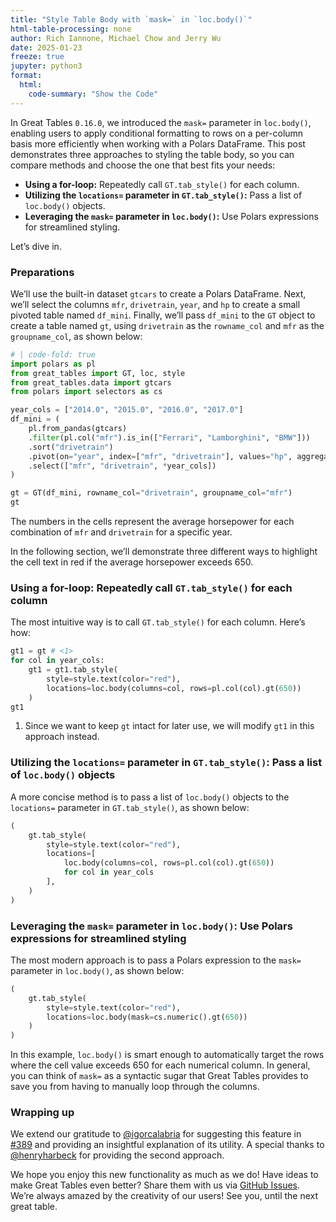 ```yaml
---
title: "Style Table Body with `mask=` in `loc.body()`"
html-table-processing: none
author: Rich Iannone, Michael Chow and Jerry Wu
date: 2025-01-23
freeze: true
jupyter: python3
format:
  html:
    code-summary: "Show the Code"
---
```


In Great Tables `0.16.0`, we introduced the `mask=` parameter in `loc.body()`, enabling users to apply conditional formatting to rows on a per-column basis more efficiently when working with a Polars DataFrame. This post demonstrates three approaches to styling the table body, so you can compare methods and choose the one that best fits your needs:

* **Using a for-loop:** Repeatedly call `GT.tab_style()` for each column.
* **Utilizing the `locations=` parameter in `GT.tab_style()`:** Pass a list of `loc.body()` objects.
* **Leveraging the `mask=` parameter in `loc.body()`:** Use Polars expressions for streamlined styling.

Let’s dive in.

### Preparations
We'll use the built-in dataset `gtcars` to create a Polars DataFrame. Next, we'll select the columns `mfr`, `drivetrain`, `year`, and `hp` to create a small pivoted table named `df_mini`. Finally, we'll pass `df_mini` to the `GT` object to create a table named `gt`, using `drivetrain` as the `rowname_col` and `mfr` as the `groupname_col`, as shown below:
```python
# | code-fold: true
import polars as pl
from great_tables import GT, loc, style
from great_tables.data import gtcars
from polars import selectors as cs

year_cols = ["2014.0", "2015.0", "2016.0", "2017.0"]
df_mini = (
    pl.from_pandas(gtcars)
    .filter(pl.col("mfr").is_in(["Ferrari", "Lamborghini", "BMW"]))
    .sort("drivetrain")
    .pivot(on="year", index=["mfr", "drivetrain"], values="hp", aggregate_function="mean")
    .select(["mfr", "drivetrain", *year_cols])
)

gt = GT(df_mini, rowname_col="drivetrain", groupname_col="mfr")
gt
```

The numbers in the cells represent the average horsepower for each combination of `mfr` and `drivetrain` for a specific year.

In the following section, we'll demonstrate three different ways to highlight the cell text in red if the average horsepower exceeds 650.

### Using a for-loop: Repeatedly call `GT.tab_style()` for each column
The most intuitive way is to call `GT.tab_style()` for each column. Here's how:
```python
gt1 = gt # <1>
for col in year_cols:
    gt1 = gt1.tab_style(
        style=style.text(color="red"),
        locations=loc.body(columns=col, rows=pl.col(col).gt(650))
    )
gt1
```
1. Since we want to keep `gt` intact for later use, we will modify `gt1` in this approach instead.


### Utilizing the `locations=` parameter in `GT.tab_style()`: Pass a list of `loc.body()` objects
A more concise method is to pass a list of `loc.body()` objects to the `locations=` parameter in `GT.tab_style()`, as shown below:
```python
(
    gt.tab_style(
        style=style.text(color="red"),
        locations=[
            loc.body(columns=col, rows=pl.col(col).gt(650))
            for col in year_cols
        ],
    )
)
```


### Leveraging the `mask=` parameter in `loc.body()`: Use Polars expressions for streamlined styling
The most modern approach is to pass a Polars expression to the `mask=` parameter in `loc.body()`, as shown below:
```python
(
    gt.tab_style(
        style=style.text(color="red"),
        locations=loc.body(mask=cs.numeric().gt(650))
    )
)
```

In this example, `loc.body()` is smart enough to automatically target the rows where the cell value exceeds 650 for each numerical column. In general, you can think of `mask=` as a syntactic sugar that Great Tables provides to save you from having to manually loop through the columns.

### Wrapping up
We extend our gratitude to [@igorcalabria](https://github.com/igorcalabria) for suggesting this feature in [#389](https://github.com/posit-dev/great-tables/issues/389) and providing an insightful explanation of its utility. A special thanks to [@henryharbeck](https://github.com/henryharbeck) for providing the second approach.

We hope you enjoy this new functionality as much as we do! Have ideas to make Great Tables even better? Share them with us via [GitHub Issues](https://github.com/posit-dev/great-tables/issues). We're always amazed by the creativity of our users! See you, until the next great table.
